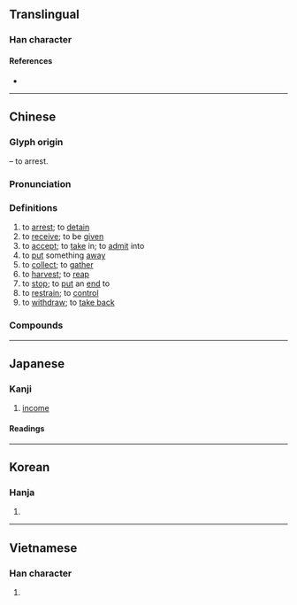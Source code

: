 {{also|収}}
{{character info/new}}
==Translingual==
{{stroke order|strokes=6}}

===Han character===
{{Han char|rn=66|rad=攴|as=02|sn=6|four=28740|canj=VLOK|ids=⿰丩攵}}

====References====
* {{Han ref|kx=0468.060|dkj=13110|dj=0815.350|hdz=21448.020|uh=6536|ud=25910|bh=A6AC|bd=42668}}

----

==Chinese==
{{zh-forms|alt=収}}

===Glyph origin===
{{Han etym}}
{{Han compound|攴|丩|ls=psc|c1=s|c2=p}} – to arrest.

===Pronunciation===
{{zh-pron
|m=shōu
|c=sau1
|h=pfs=sû
|md=siŭ
|mn=siu
|w=1seu
|mc=y
|oc=y
|ma=y
|cat=v
}}

===Definitions===
{{zh-hanzi}}

# to [[arrest]]; to [[detain]]
# to [[receive]]; to be [[given]]
# to [[accept]]; to [[take]] in; to [[admit]] into
# to [[put]] something [[away]]
# to [[collect]]; to [[gather]]
# to [[harvest]]; to [[reap]]
# to [[stop]]; to [[put]] an [[end]] to
# to [[restrain]]; to [[control]]
# to [[withdraw]]; to [[take back]]

===Compounds===
{{zh-der|帶罪徵收|利息收入|代收|低收入|官收官兌|回收|不可收拾|大豐收|一攬包收|了收|徵收|實收|國際收支|征收|夜不收|保留徵收|土地徵收|俱收並蓄|公共收入|好收場|創收|區段徵收|垃圾回收|坐收漁利|吸收劑量|低收入戶|吸收口|吸收|名利雙收|名利兼收|反水不收|兼收並蓄|公用徵收|收養|收救|收放自如|接收|收斂|拘收|收聽|招收|收執聯|收播|收視率|收殺|營收|溢收|收檢|欠收|收繳|收責|採收|收貯|收成|截收|收租|水旱不收|查收|收場|搶收|收生|收恤|收費|沒收煞|收割|收益|收音機|收管|收聲|收回成命|歉收|收賞|收軍點將|收帳|收攏|收款|收驚|秋收冬藏|收歸國有|收益稅|收攬人心|收斂劑|收容|收下|收因結果|收殮|收穫|收介|收看|沒收|收錄|收錄音機|收伏|水覆難收|稅收|收方|收支平衡|收監|收羅|收入|收購|應收帳款|收盤|秋收|收受|收捉|收心操|收計|收訖|應收票據|收費站|收留|收市|收工|收心|矜糾收繚|收獲|收手|收買|收科|收音|收拾|收報機|收撮|收筆|收視反聽|營業收入|收用|照收|收效|照單全收|收賄|潑水難收|收文|收藏家|收押|收支|收縮|照價收買|收視|浮收|收回|收復|收集|收取|收腳|收銀機|收納|收編|收口|歲收|收兵|收煞|收歸|收生婆|收屍|收發|收攤|收緊|收領|收藏|收條|收束|收服|收攬|收拍|收小的|收容所|收執|收件人|收據|收尾|貿易收支|美滿收場|雲收雨散|雨散雲收|覆水難收|驗收|管收|臺收|資源回收|簽收|美不勝收|雲收霧散|點收|賞收|結果收因|豐收|鳴金收兵|討收管|草率收兵|超收|罷收|見好就收|蓐收|統收統支|收件匣|收件}}

{{zh-cat|Beginning}}

----

==Japanese==
{{ja-kanji forms|収|收}}

===Kanji===
{{ja-kanji|grade=|rs=攴02|shin=収}}

# [[income]]

====Readings====
{{ja-readings
|goon=す
|kanon=しゅう
|kun=おさ-める
}}

----

==Korean==

===Hanja===
{{ko-hanja|hangeul=수|eumhun=|rv=su|mr=su|y=swu}}

# {{defn|lang=ko|sort=攴02}}

----

==Vietnamese==

===Han character===
{{vi-hantu|[[thu]], [[thâu]], [[tho]], [[thò]], [[dũ]], [[thua]]|rs=攴02}}

# {{defn|lang=vi|sort=攴02}}